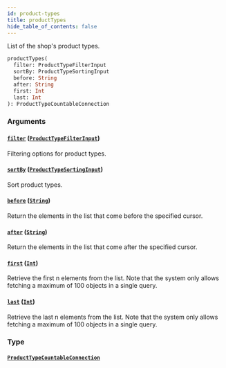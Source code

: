 ```yaml
---
id: product-types
title: productTypes
hide_table_of_contents: false
---
```


List of the shop's product types.

```graphql
productTypes(
  filter: ProductTypeFilterInput
  sortBy: ProductTypeSortingInput
  before: String
  after: String
  first: Int
  last: Int
): ProductTypeCountableConnection
```

### Arguments

#### [`filter`](#) ([`ProductTypeFilterInput`](../../../developer/api-reference/inputs/product-type-filter-input))

Filtering options for product types.

#### [`sortBy`](#) ([`ProductTypeSortingInput`](../../../developer/api-reference/inputs/product-type-sorting-input))

Sort product types.

#### [`before`](#) ([`String`](../../../developer/api-reference/scalars/string))

Return the elements in the list that come before the specified cursor.

#### [`after`](#) ([`String`](../../../developer/api-reference/scalars/string))

Return the elements in the list that come after the specified cursor.

#### [`first`](#) ([`Int`](../../../developer/api-reference/scalars/int))

Retrieve the first n elements from the list. Note that the system only allows fetching a maximum of 100 objects in a single query.

#### [`last`](#) ([`Int`](../../../developer/api-reference/scalars/int))

Retrieve the last n elements from the list. Note that the system only allows fetching a maximum of 100 objects in a single query.

### Type

#### [`ProductTypeCountableConnection`](../../../developer/api-reference/objects/product-type-countable-connection)
